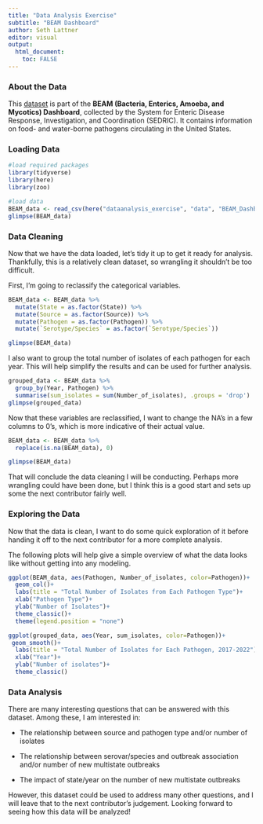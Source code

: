 ```yaml
---
title: "Data Analysis Exercise"
subtitle: "BEAM Dashboard"
author: Seth Lattner
editor: visual
output:
  html_document:
    toc: FALSE
---
```


### About the Data

This [dataset](https://data.cdc.gov/Foodborne-Waterborne-and-Related-Diseases/BEAM-Dashboard-Report-Data/jbhn-e8xn) is part of the **BEAM (Bacteria, Enterics, Amoeba, and Mycotics) Dashboard**, collected by the System for Enteric Disease Response, Investigation, and Coordination (SEDRIC). It contains information on food- and water-borne pathogens circulating in the United States.

### Loading Data

```r
#load required packages
library(tidyverse)
library(here)
library(zoo)
```

```r
#load data
BEAM_data <- read_csv(here("dataanalysis_exercise", "data", "BEAM_Dashboard_-_Report_Data.csv"))
glimpse(BEAM_data)
```

### Data Cleaning

Now that we have the data loaded, let's tidy it up to get it ready for analysis. Thankfully, this is a relatively clean dataset, so wrangling it shouldn't be too difficult.

First, I'm going to reclassify the categorical variables.

```r
BEAM_data <- BEAM_data %>%
  mutate(State = as.factor(State)) %>%
  mutate(Source = as.factor(Source)) %>%
  mutate(Pathogen = as.factor(Pathogen)) %>%
  mutate(`Serotype/Species` = as.factor(`Serotype/Species`))

glimpse(BEAM_data)  
```

I also want to group the total number of isolates of each pathogen for each year. This will help simplify the results and can be used for further analysis.

```r
grouped_data <- BEAM_data %>%
  group_by(Year, Pathogen) %>%
  summarise(sum_isolates = sum(Number_of_isolates), .groups = 'drop')
glimpse(grouped_data)
```

Now that these variables are reclassified, I want to change the NA's in a few columns to 0's, which is more indicative of their actual value.

```r
BEAM_data <- BEAM_data %>%
  replace(is.na(BEAM_data), 0)

glimpse(BEAM_data)
```

That will conclude the data cleaning I will be conducting. Perhaps more wrangling could have been done, but I think this is a good start and sets up some the next contributor fairly well.

### Exploring the Data

Now that the data is clean, I want to do some quick exploration of it before handing it off to the next contributor for a more complete analysis.

The following plots will help give a simple overview of what the data looks like without getting into any modeling.

```r
ggplot(BEAM_data, aes(Pathogen, Number_of_isolates, color=Pathogen))+
  geom_col()+
  labs(title = "Total Number of Isolates from Each Pathogen Type")+
  xlab("Pathogen Type")+
  ylab("Number of Isolates")+
  theme_classic()+
  theme(legend.position = "none")

ggplot(grouped_data, aes(Year, sum_isolates, color=Pathogen))+
 geom_smooth()+
  labs(title = "Total Number of Isolates for Each Pathogen, 2017-2022")+
  xlab("Year")+
  ylab("Number of isolates")+
  theme_classic()
```

### Data Analysis

There are many interesting questions that can be answered with this dataset. Among these, I am interested in:

-   The relationship between source and pathogen type and/or number of isolates

-   The relationship between serovar/species and outbreak association and/or number of new multistate outbreaks

-   The impact of state/year on the number of new multistate outbreaks

However, this dataset could be used to address many other questions, and I will leave that to the next contributor's judgement. Looking forward to seeing how this data will be analyzed!
